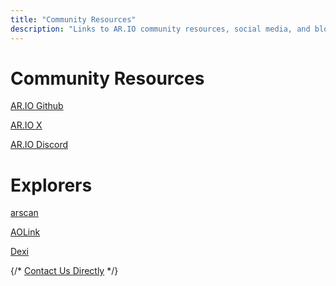 ```yaml
---
title: "Community Resources"
description: "Links to AR.IO community resources, social media, and blockchain explorers"
---
```



# Community Resources

[AR.IO Github](https://github.com/ar-io)

[AR.IO X](https://x.com/ar_io_network)

[AR.IO Discord](https://discord.gg/7zUPfN4D6g)

# Explorers

[arscan](https://arscan.io/)

[AOLink](https://ao.link)

[Dexi](https://dexi.arweave.net/)

{/* [Contact Us Directly](mailto:info@ar.io) */}
